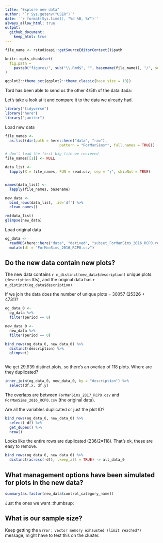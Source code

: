 ```yaml
---
title: "Explore new data"
author: '`r Sys.getenv("USER")`'
date: '`r format(Sys.time(), "%d %B, %Y")`' 
always_allow_html: true
output: 
  github_document:
    keep_html: true
---
```

	
```r
file_name <- rstudioapi::getSourceEditorContext()$path

knitr::opts_chunk$set(
  fig.path =
    paste0("figures/", sub("\\.Rmd$", "", basename(file_name)), "/", sep = "")
)

ggplot2::theme_set(ggplot2::theme_classic(base_size = 10))
```

Tord has been able to send us the other 4/5th of the data :tada:

Let's take a look at it and compare it to the data we already had.

```r
library("tidyverse")
library("here")
library("janitor")
```

Load new data

```r
file_names <- 
  as.list(dir(path = here::here("data", "raw"),
                         pattern = "ForManSims*", full.names = TRUE))

# don't load the first big file we recieved
file_names[[1]] <- NULL

data_list <- 
  lapply(X = file_names, FUN = read.csv, sep = ";", skipNul = TRUE)


names(data_list) <- 
  lapply(file_names, basename)

new_data <- 
  bind_rows(data_list, .id='df') %>%
  clean_names() 

rm(data_list)
glimpse(new_data)  
```

Load original data

```r
og_data <-
  readRDS(here::here("data", "derived", "subset_ForManSims_2016_RCP0.rds")) %>%
  mutate(df = "ForManSims_2016_RCP0.csv")
```

## Do the new data contain new plots?

The new data contains `r n_distinct(new_data$description)` unique plots (`description` IDs), 
and the original data has `r n_distinct(og_data$description)`.

If we join the data does the number of unique plots = 30057 (25326 + 4731)?

```r
og_data_0 <- 
  og_data %>% 
  filter(period == 0)

new_data_0 <- 
  new_data %>% 
  filter(period == 0)

bind_rows(og_data_0, new_data_0) %>% 
  distinct(description) %>% 
  glimpse()
  
```

We get 29,939 distinct plots, so there's an overlap of 118 plots. 
Where are they duplicated?

```r
inner_join(og_data_0, new_data_0, by = "description") %>% 
  select(df.x, df.y)
```

The overlaps are between `ForManSims_2017_RCP0.csv` and `ForManSims_2016_RCP0.csv` (the original data).

Are all the variables duplicated or just the plot ID?

```r
bind_rows(og_data_0, new_data_0) %>% 
  select(-df) %>% 
  get_dupes() %>% 
  nrow()
```

Looks like the entire rows are duplicated (236/2=118). 
That's ok, these are easy to remove. 

```r
bind_rows(og_data_0, new_data_0) %>% 
  distinct(across(-df), .keep_all = TRUE) -> all_data_0
```

## What management options have been simulated for plots in the new data?

```r
summary(as.factor(new_data$control_category_name))
```

Just the ones we want :thumbsup:

## What is our sample size?

Keep getting the `Error: vector memory exhausted (limit reached?)` message,
might have to test this on the cluster.

